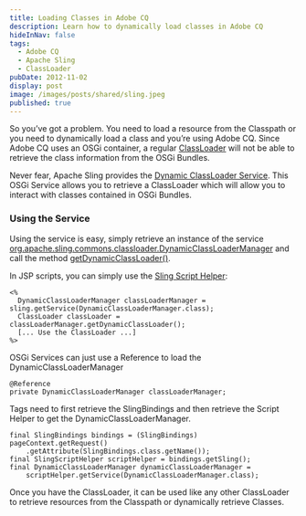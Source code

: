 ```yaml
---
title: Loading Classes in Adobe CQ
description: Learn how to dynamically load classes in Adobe CQ
hideInNav: false
tags:
  - Adobe CQ
  - Apache Sling
  - ClassLoader
pubDate: 2012-11-02
display: post
image: /images/posts/shared/sling.jpeg
published: true
---
```


So you’ve got a problem. You need to load a resource from the Classpath or you need to dynamically load a class and you’re using Adobe CQ. Since Adobe CQ uses an OSGi container, a regular [ClassLoader](http://docs.oracle.com/javase/6/docs/api/java/lang/ClassLoader.html) will not be able to retrieve the class information from the OSGi Bundles.

Never fear, Apache Sling provides the [Dynamic ClassLoader Service](http://sling.apache.org/apidocs/sling6/org/apache/sling/commons/classloader/package-summary.html). This OSGi Service allows you to retrieve a ClassLoader which will allow you to interact with classes contained in OSGi Bundles.

### Using the Service

Using the service is easy, simply retrieve an instance of the service [org.apache.sling.commons.classloader.DynamicClassLoaderManager](http://sling.apache.org/apidocs/sling6/org/apache/sling/commons/classloader/DynamicClassLoaderManager.html) and call the method [getDynamicClassLoader()](http://sling.apache.org/apidocs/sling6/org/apache/sling/commons/classloader/DynamicClassLoaderManager.html#getDynamicClassLoader%28%29).

In JSP scripts, you can simply use the [Sling Script Helper](http://sling.apache.org/apidocs/sling6/org/apache/sling/scripting/core/ScriptHelper.html):

```
<%
  DynamicClassLoaderManager classLoaderManager = sling.getService(DynamicClassLoaderManager.class);
  ClassLoader classLoader = classLoaderManager.getDynamicClassLoader();
  [... Use the ClassLoader ...]
%>

```

OSGi Services can just use a Reference to load the DynamicClassLoaderManager

```
@Reference
private DynamicClassLoaderManager classLoaderManager;

```

Tags need to first retrieve the SlingBindings and then retrieve the Script Helper to get the DynamicClassLoaderManager.

```
final SlingBindings bindings = (SlingBindings) pageContext.getRequest()
	.getAttribute(SlingBindings.class.getName());
final SlingScriptHelper scriptHelper = bindings.getSling();
final DynamicClassLoaderManager dynamicClassLoaderManager = 
	scriptHelper.getService(DynamicClassLoaderManager.class);

```

Once you have the ClassLoader, it can be used like any other ClassLoader to retrieve resources from the Classpath or dynamically retrieve Classes.
